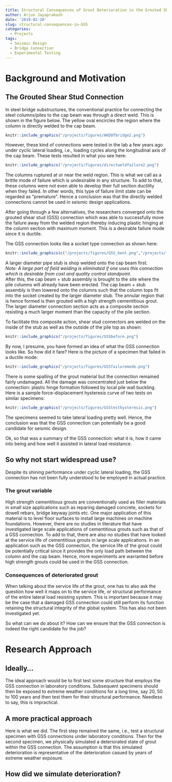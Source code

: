 ```yaml
---
title: Structural Consequences of Grout Deterioration in the Grouted Shear Stud Connections
author: Arjun Jayaprakash
date: '2019-02-20'
slug: structural-consequences-in-GSS
categories:
  - Projects
tags:
  - Seismic Design
  - Bridge Connection
  - Experimental Testing
---
```


# Background and Motivation

## The Grouted Shear Stud Connection

In steel bridge substructures, the conventional practice for connecting the steel columns/piles to the cap beam was through a direct weld. This is shown in the figure below. The yellow oval encircles the region where the column is directly welded to the cap beam.

```r
knitr::include_graphics("/projects/figures/AKDOTbridge2.png")
```

However, these kind of connections were tested in the lab a few years ago under cyclic lateral loading, i.e., loading cycles along the longitudinal axis of the cap beam. These tests resulted in what you see here:

```r
knitr::include_graphics("/projects/figures/directweldfailure2.png")
```

The columns ruptured at or near the weld region. This is what we call as a brittle mode of failure which is undesirable in any structure. To add to that, these columns were not even able to develop their full section ductility when they failed. In other words, this type of failure limit state can be regarded as "premature". Hence a conclusion was that the directly welded connections cannot be used in seismic design applications.

After going through a few alternatives, the researchers converged onto the grouted shear stud (GSS) connection which was able to successfully move the failure away from the welded region thereby inducing plastic hinging at the column section with maximum moment. This is a desirable failure mode since it is ductile. 

The GSS connection looks like a socket type connection as shown here:

```r
knitr::include_graphics(c("/projects/figures/GSS_bent.png","/projects/figures/GSSafter.png" ))
```
 
A larger diameter pipe stub is shop welded onto the cap beam first.   
_Note: A large part of field welding is eliminated if one uses this connection which is desirable from cost and quality control standpoint_.  
After this, the cap beam + stub assembly is brought to the site where the pile columns will already have been erected. The cap beam + stub assembly is then lowered onto the columns such that the column tops fit into the socket created by the larger diameter stub. The annular region that is hence formed is then grouted with a high strength cementitious grout. The larger diameter connection section acts as a composite section resisting a much larger moment than the capacity of the pile section. 

To facilitate this composite action, shear stud connectors are welded on the inside of the stub as well as the outside of the pile top as shown:

```r
knitr::include_graphics("/projects/figures/GSSbefore.png")
```

By now, I presume, you have formed an idea of what the GSS connection looks like. So how did it fare? Here is the picture of a specimen that failed in a ductile mode:

```r
knitr::include_graphics("/projects/figures/GSSfailuremode.png")
```

There is some spalling of the grout material but the connection remained fairly undamaged. All the damage was concentrated just below the connection: plastic hinge formation followed by local pile wall buckling. Here is a sample force-displacement hysteresis curve of two tests on similar specimens: 

```r
knitr::include_graphics("/projects/figures/GSStesthysteresis.png")
```

The specimens seemed to take lateral loading pretty well. Hence, the conclusion was that the GSS connection can potentially be a good candidate for seismic design.

Ok, so that was a summary of the GSS connection: what it is, how it came into being and how well it assisted in lateral load resistance. 

## So why not start widespread use?

Despite its shining performance under cyclic lateral loading, the GSS connection has not been fully understood to be employed in actual practice. 

### The grout variable

High strength cementitious grouts are conventionally used as filler materials in small size applications such as reparing damaged concrete, sockets for dowell rebars, bridge keyway joints etc. One major application of this material is to level floor surfaces to install large machines on machine foundations. However, there are no studies in literature that have investigated large scale applications of cementitious grouts such as that of a GSS connection. To add to that, there are also no studies that have looked at the service life of cementitious grouts in large scale applications. In an application such as the GSS connection, the service life of the grout could be potentially critical since it provides the only load path between the column and the cap beam. Hence, more experiments are warranted before high strength grouts could be used in the GSS connection. 

### Consequences of deteriorated grout

When talking about the service life of the grout, one has to also ask the question how well it maps on to the service life, or structural performance of the entire lateral load resisting system. This is important because it may be the case that a damaged GSS connection could still perform its function retaining the structural integrity of the global system. This has also not been investigated yet. 

So what can we do about it? How can we ensure that the GSS connection is indeed the right candidate for the job?

# Research Approach 

## Ideally...

The ideal approach would be to first test some structure that employs the GSS connection in laboratory conditions. Subsequent specimens should then be exposed to extreme weather conditions for a long time, say 20, 50 to 100 years and then test them for their structural performance. Needless to say, this is impractical.

## A more practical approach

Here is what we did. The first step remained the same, i.e., test a structural specimen with GSS connections under laboratory conditions. Then for the second specimen, we physically simulated a deteriorated state of grout within the GSS connection. The assumption is that this simulated deterioration is representative of the deterioration casued by years of extreme weather exposure. 

## How did we simulate deterioration?

